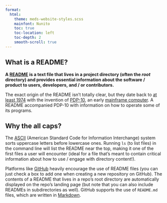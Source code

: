```yaml
---
format: 
  html:
    theme: meds-website-styles.scss
    mainfont: Nunito
    toc: true
    toc-location: left
    toc-depth: 2
    smooth-scroll: true
---
```


## What is a README?

**A [README](https://en.wikipedia.org/wiki/README) is a text file that lives in a project directory (often the *root* directory) and provides essential information about the software / product to users, developers, and / or contributors.**

The exact origin of the README isn't totally clear, but they date back to [at least 1974](https://medium.com/@NSomar/readme-md-history-and-components-a365aff07f10) with the invention of [PDP-10](https://en.wikipedia.org/wiki/PDP-10), an early [mainframe computer](https://en.wikipedia.org/wiki/Mainframe_computer). A README accompanied PDP-10 with information on how to operate some of its programs.

::: {.callout-note}
## Why the all caps?
The [ASCII](https://en.wikipedia.org/wiki/ASCII) (American Standard Code for Information Interchange) system sorts uppercase letters before lowercase ones. Running `ls` (to list files) in the command line will list the README near the top, making it one of the first files a user will encounter (ideal for a file that's meant to contain critical information about how to use / engage with directory content!).
:::

Platforms like [GitHub](https://docs.github.com/en/repositories/managing-your-repositorys-settings-and-features/customizing-your-repository/about-readmes) heavily encourage the use of README files (you can just check a box to add one when creating a new repository on GitHub). The contents of a README that lives in a repo's root directory are automatically displayed on the repo's landing page (but note that you can also include READMEs in subdirectories as well). GitHub supports the use of `README.md` files, which are written in [Markdown](https://en.wikipedia.org/wiki/Markdown).

